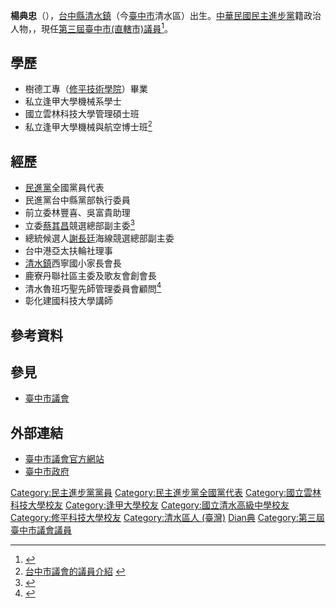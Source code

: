 '''楊典忠'''（{{bd|1960年|11月21日|catIdx=C}}），[[台中縣|台中縣]][[清水區_(臺中市)|清水鎮]]（今[[臺中市|臺中市]]清水區）出生。[[中華民國|中華民國]][[民主進步黨|民主進步黨]]籍政治人物，，現任[[第三屆臺中市(直轄市)議員列表|第三屆臺中市(直轄市)議員]]<ref>{{Cite web |url=http://dpp.smartweb.tw/index.php?module=faq&mn=3&f=content&tid=9037 |title=民主進步黨(臺中市黨部)－楊典忠 |access-date=2013-05-12 |archive-date=2016-03-04 |archive-url=https://web.archive.org/web/20160304085042/http://dpp.smartweb.tw/index.php?module=faq&mn=3&f=content&tid=9037 |dead-url=no }}</ref>。

==學歷==
*樹德工專（[[修平技術學院|修平技術學院]]）畢業
*私立逢甲大學機械系學士
*國立雲林科技大學管理碩士班
*私立逢甲大學機械與航空博士班<ref>[http://www.tccc.gov.tw/editor_model/u_editor_v1.asp?id={56CEFB9F-866A-46BD-B992-DDDF6CAC952C} 台中市議會的議員介紹] {{webarchive|url=https://web.archive.org/web/20141202054255/http://www.tccc.gov.tw/editor_model/u_editor_v1.asp?id=%7B56CEFB9F-866A-46BD-B992-DDDF6CAC952C%7D |date=2014-12-02 }}</ref>

==經歷==
*[[民進黨|民進黨]]全國黨員代表
*民進黨台中縣黨部執行委員
*前立委林豐喜、吳富貴助理
*立委[[蔡其昌|蔡其昌]]競選總部副主委<ref>{{Cite web |url=http://www.idn.com.tw/news/news_content.php?artid=20130408sarlin005 |title=減少城鄉差距 立委蔡其昌邀教部官員海線考察 |access-date=2013-05-12 |archive-date=2019-06-09 |archive-url=https://web.archive.org/web/20190609020911/http://www.idn.com.tw/news/news_content.php?artid=20130408sarlin005 |dead-url=no }}</ref>
*總統候選人[[謝長廷|謝長廷]]海線競選總部副主委
*台中港亞太扶輪社理事
*[[清水區_(臺中市)|清水鎮]]西寧國小家長會長
*鹿寮丹聯社區主委及歌友會創會長
*清水魯班巧聖先師管理委員會顧問<ref>{{Cite web |url=http://www.libertytimes.com.tw/2013/new/may/3/today-center19.htm |title=台中清水大排整治 岸邊樹全都護 |access-date=2013-05-12 |archive-date=2013-05-07 |archive-url=https://web.archive.org/web/20130507055303/http://www.libertytimes.com.tw/2013/new/may/3/today-center19.htm |dead-url=no }}</ref>
*彰化建國科技大學講師

==參考資料==
<references/>

==參見==
*[[臺中市議會|臺中市議會]]

==外部連結==
*[http://www.tccc.gov.tw/ 臺中市議會官方網站] {{Wayback|url=http://www.tccc.gov.tw/ |date=20200911061145 }}
*[http://www.taichung.gov.tw/internet/main/index.aspx 臺中市政府] {{Wayback|url=http://www.taichung.gov.tw/internet/main/index.aspx |date=20120127083139 }}

{{臺中市第1屆議員}}{{臺中市第2屆議員}}{{臺中市第3屆議員}}
{{DEFAULTSORT:Yang楊}}
[[Category:民主進步黨黨員|Category:民主進步黨黨員]]
[[Category:民主進步黨全國黨代表|Category:民主進步黨全國黨代表]]
[[Category:國立雲林科技大學校友|Category:國立雲林科技大學校友]]
[[Category:逢甲大學校友|Category:逢甲大學校友]]
[[Category:國立清水高級中學校友|Category:國立清水高級中學校友]]
[[Category:修平科技大學校友|Category:修平科技大學校友]]
[[Category:清水區人_(臺灣)|Category:清水區人 (臺灣)]]
[[Category:楊姓|Dian典]]
[[Category:第三屆臺中市議會議員|Category:第三屆臺中市議會議員]]